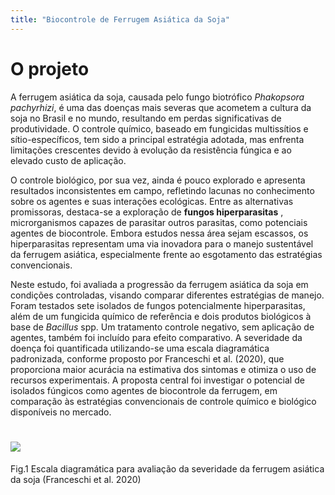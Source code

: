 ```yaml
---
title: "Biocontrole de Ferrugem Asiática da Soja"
---
```


# O projeto

A ferrugem asiática da soja, causada pelo fungo biotrófico *Phakopsora pachyrhizi*, é uma das doenças mais severas que acometem a cultura da soja no Brasil e no mundo, resultando em perdas significativas de produtividade. O controle químico, baseado em fungicidas multissítios e sítio-específicos, tem sido a principal estratégia adotada, mas enfrenta limitações crescentes devido à evolução da resistência fúngica e ao elevado custo de aplicação.

O controle biológico, por sua vez, ainda é pouco explorado e apresenta resultados inconsistentes em campo, refletindo lacunas no conhecimento sobre os agentes e suas interações ecológicas. Entre as alternativas promissoras, destaca-se a exploração de **fungos hiperparasitas** , microrganismos capazes de parasitar outros parasitas, como potenciais agentes de biocontrole. Embora estudos nessa área sejam escassos, os hiperparasitas representam uma via inovadora para o manejo sustentável da ferrugem asiática, especialmente frente ao esgotamento das estratégias convencionais.

Neste estudo, foi avaliada a progressão da ferrugem asiática da soja em condições controladas, visando comparar diferentes estratégias de manejo. Foram testados sete isolados de fungos potencialmente hiperparasitas, além de um fungicida químico de referência e dois produtos biológicos à base de *Bacillus* spp. Um tratamento controle negativo, sem aplicação de agentes, também foi incluído para efeito comparativo. A severidade da doença foi quantificada utilizando-se uma escala diagramática padronizada, conforme proposto por Franceschi et al. (2020), que proporciona maior acurácia na estimativa dos sintomas e otimiza o uso de recursos experimentais. A proposta central foi investigar o potencial de isolados fúngicos como agentes de biocontrole da ferrugem, em comparação às estratégias convencionais de controle químico e biológico disponíveis no mercado.

# ![](images/clipboard-54391932.png)

Fig.1 Escala diagramática para avaliação da severidade da ferrugem asiática da soja (Franceschi et al. 2020)
